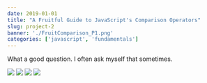 ```yaml
---
date: 2019-01-01
title: "A Fruitful Guide to JavaScript's Comparison Operators"
slug: project-2
banner: './FruitComparison_P1.png'
categories: ['javascript', 'fundamentals']
---
```


What a good question. I often ask myself that sometimes.

![](./FruitComparison_P1.png)
![](./FruitComparison_P2.png)
![](./FruitComparison_P3.png)
![](./FruitComparison_P4.png)

